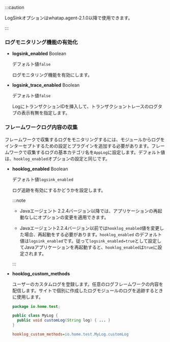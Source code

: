 :::caution

LogSinkオプションはwhatap.agent-2.1.0以降で使用できます。

:::

### ログモニタリング機能の有効化

- **logsink_enabled** <span class='type'>Boolean</span>

  デフォルト値`false`

  ログモニタリング機能を有効にします。

- **logsink_trace_enabled** <span class='type'>Boolean</span>

  デフォルト値`false`

  LogにトランザクションIDを挿入して、トランザクショントレースのログタブの表示有無を指定します。  

### フレームワークログ内容の収集

フレームワークで収集するログをモニタリングするには、モジュールからログをインターセプトするための設定とプラグインを追加する必要があります。フレームワークで収集するログの基本カテゴリ名を`AppLog`に設定します。デフォルト値は、`hooklog_enabled`オプションの設定と同じです。

- **hooklog_enabled** <span class='type'>Boolean</span>

  デフォルト値`logsink_enabled`

  ログ追跡を有効にするかどうかを設定します。

  :::note

  - Javaエージェント 2.2.4バージョン以降では、アプリケーションの再起動なしにオプションの変更を適用できます。 

  - Javaエージェント2.2.4バージョン以前では`hooklog_enabled`値を変更した場合、再起動をする必要があります。`hooklog_enabled` のデフォルト値は`logsink_enabled`です。従って`logsink_enabled=true`として設定してJavaアプリケーションを再起動すると、`hooklog_enabled`は`true`に設定されます。

  :::

- **hooklog_custom_methods**

  ユーザーのカスタムログを登録します。任意のログフレームワークの内容を配信します。サイトで個別に作成したログモジュールのログを追跡するときに使用します。

  ```java title='Java'
  package io.home.test;

  public class MyLog {  
    public void customLog(String log) { ... }
  }
  ```

  ```ini title='whatap.conf'
  hooklog_custom_methods=io.home.test.MyLog.customLog
  ```
